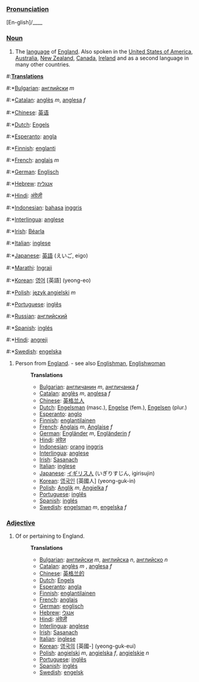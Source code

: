 ===[[Pronunciation]]===
[En-glish]/____

===[[Noun]]===
# The [[language]] of [[w:England|England]].  Also spoken in the [[United States of America]], [[Australia]], [[New Zealand]], [[Canada]], [[Ireland]] and as a second language in many other countries.

#:'''[[Translation]]s'''
#:*[[Bulgarian]]: [[английски]] ''m''
#:*[[Catalan]]: [[anglès]] ''m'', [[anglesa]] ''f''
#:*[[Chinese]]: [[英语]]
#:*[[Dutch]]: [[Engels]]
#:*[[Esperanto]]: [[angla]]
#:*[[Finnish]]: [[englanti]]
#:*[[French]]: [[anglais]] ''m''
#:*[[German]]: [[Englisch]]
#:*[[Hebrew]]: [[אנגלית]]
#:*[[Hindi]]: [[अंग्रेज़ी]]
#:*[[Indonesian]]: [[bahasa]] [[inggris]]
#:*[[Interlingua]]: [[anglese]]
#:*[[Irish]]: [[Béarla]]
#:*[[Italian]]: [[inglese]]
#:*[[Japanese]]: [[英語]] (えいご, eigo)
#:*[[Marathi]]: [[Ingraji]] 
#:*[[Korean]]: [[영어]] [英語] (yeong-eo)
#:*[[Polish]]: [[język angielski]] ''m''
#:*[[Portuguese]]: [[inglês]]
#:*[[Russian]]: [[английский]]
#:*[[Spanish]]: [[inglés]]
#:*[[Hindi]]: [[angreji]]
#:*[[Swedish]]: [[engelska]]

# Person from [[England]]. - see also [[Englishman]], [[Englishwoman]]
#:'''Translations'''
#:*[[Bulgarian]]: [[англичанин]] ''m'', [[англичанка]] ''f''
#:*[[Catalan]]: [[anglès]] ''m'', [[anglesa]] ''f''
#:*[[Chinese]]: [[英格兰人]]
#:*[[Dutch]]: [[Engelsman]] (masc.), [[Engelse]] (fem.), [[Engelsen]] (plur.)
#:*[[Esperanto]]: [[anglo]]
#:*[[Finnish]]: [[englantilainen]]
#:*[[French]]: [[Anglais]] ''m'', [[Anglaise]] ''f''
#:*[[German]]: [[Engländer]] ''m'', [[Engländerin]] ''f''
#:*[[Hindi]]: [[अंग्रेज़]]
#:*[[Indonesian]]: [[orang]] [[inggris]]
#:*[[Interlingua]]: [[anglese]]
#:*[[Irish]]: [[Sasanach]]
#:*[[Italian]]: [[inglese]]
#:*[[Japanese]]: [[イギリス人]] (いぎりすじん, igirisujin)
#:*[[Korean]]: [[영국인]] [英國人] (yeong-guk-in)
#:*[[Polish]]: [[Anglik]] ''m'', [[Angielka]] ''f''
#:*[[Portuguese]]: [[inglês]]
#:*[[Spanish]]: [[inglés]]
#:*[[Swedish]]: [[engelsman]] ''m'', [[engelska]] ''f''

===[[Adjective]]===

# Of or pertaining to England.
#:'''Translations'''
#:*[[Bulgarian]]: [[английски]] ''m'', [[английска]] ''n'', [[английско]] ''n''
#:*[[Catalan]]: [[anglès]] ''m'' , [[anglesa]] ''f''
#:*[[Chinese]]: [[英格兰的]]
#:*[[Dutch]]: [[Engels]]
#:*[[Esperanto]]: [[angla]]
#:*[[Finnish]]: [[englantilainen]]
#:*[[French]]: [[anglais]]
#:*[[German]]: [[englisch]]
#:*[[Hebrew]]: [[אנגלי]]
#:*[[Hindi]]: [[अंग्रेज़ी]]
#:*[[Interlingua]]: [[anglese]]
#:*[[Irish]]: [[Sasanach]]
#:*[[Italian]]: [[inglese]]
#:*[[Korean]]: [[영국의]] [英國-] (yeong-guk-eui)
#:*[[Polish]]: [[angielski]] ''m'', [[angielska]] ''f'', [[angielskie]] ''n''
#:*[[Portuguese]]: [[inglês]]
#:*[[Spanish]]: [[inglés]]
#:*[[Swedish]]: [[engelsk]]